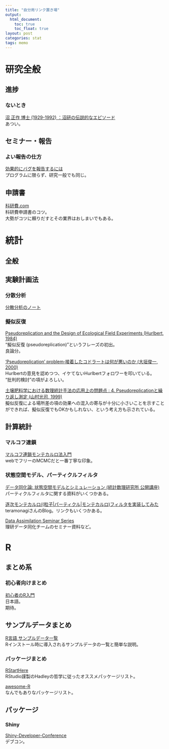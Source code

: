 ```yaml
---
title: "自分用リンク置き場"
output:
  html_document:
    toc: true
    toc_float: true
layout: post
categories: stat
tags: memo
---
```


# 研究全般

## 進捗

### ないとき  
<a href = "http://scienceandtechnology.jp/archives/9655">沼 正作 博士 (1929-1992) ：沼研の伝説的なエピソード</a>  
あつい。  

## セミナー・報告

### よい報告の仕方  
<a href = "http://www.chiark.greenend.org.uk/~sgtatham/bugs-jp.html">効果的にバグを報告するには</a>  
プログラムに限らず、研究一般でも同じ。  

## 申請書
<a href = "http://xn--w8yz0bc56a.com/">科研費.com</a>  
科研費申請書のコツ。  
大勢がコツに頼りだすとその業界はおしまいでもある。  


# 統計  

## 全般

## 実験計画法

### 分散分析　　
<a href = "http://ofmind.net/doc/anova-note">分散分析のノート</a>  

### 擬似反復  
<a href = "http://www.jstor.org/stable/1942661?seq=1#page_scan_tab_contents">Pseudoreplication and the Design of Ecological Field Experiments (Hurlbert, 1984)</a>  
"擬似反復 (pseudoreplication)"というフレーズの初出。  
良論分。  

<a href = "http://www.mus-nh.city.osaka.jp/iso/argo/nl02/nl02-21-32.html">'Pseudoreplication' problem‐接着したコドラートは何が悪いのか (大垣俊一, 2000)</a>  
Hurlbertの意見を認めつつ、イケてないHurlbertフォロワーを叩いている。  
"批判的検討"の項がよろしい。  

<a href = "http://ci.nii.ac.jp/naid/110001747104">土壌肥料学における数理統計手法の応用上の問題点 : 4. Pseudoreplicationと繰り返し測定 (山村光司, 1999)</a>  
擬似反復による場所差の項の効果への混入の寄与が十分に小さいことを示すことができれば、擬似反復でもOKかもしれない、という考え方も示されている。  

## 計算統計  

### マルコフ連鎖  
<a href = "http://ebsa.ism.ac.jp/ebooks/sites/default/files/ebook/1881/pdf/vol3_ch10.pdf">マルコフ連鎖モンテカルロ法入門</a>  
webでフリーのMCMCだと一番丁寧な印象。

### 状態空間モデル、パーティクルフィルタ  
<a href = "http://daweb.ism.ac.jp/koza/koza2008/">データ同化論: 状態空間モデルとシミュレーション (統計数理研究所 公開講座)</a>  
パーティクルフィルタに関する資料がいくつかある。

<a href = "http://d.hatena.ne.jp/teramonagi/20140525/1400996808">逐次モンテカルロ/(粒子|パーティクル|モンテカルロ)フィルタを実装してみた</a>  
teramonagiさんのBlog。リンクもいくつかある。

<a href = "http://data-assimilation.jp/en/events/da_seminar/index.html">Data Assimilation Seminar Series</a>  
理研データ同化チームのセミナー資料など。  

# R  


## まとめ系

### 初心者向けまとめ  
<a href = "http://r-beginners.com/">初心者のR入門</a>  
日本語。  
期待。  

## サンプルデータまとめ  
<a href = "http://www.trifields.jp/r-sample-data-491">R言語 サンプルデータ一覧</a>  
Rインストール時に導入されるサンプルデータの一覧と簡単な説明。  

### パッケージまとめ  
<a href = "https://github.com/rstudio/RStartHere">RStartHere</a>  
RStudio謹製のHadleyの哲学に従ったオススメパッケージリスト。

<a href = "https://github.com/qinwf/awesome-R">awesome-R</a>  
なんでもありなパッケージリスト。  

## パッケージ  

### Shiny  
<a href = "https://www.rstudio.com/resources/webinars/shiny-developer-conference/">Shiny-Developer-Conference</a>  
デブコン。　 